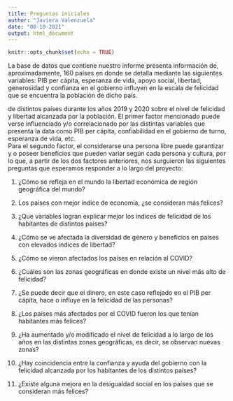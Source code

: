 ```yaml
---
title: Preguntas iniciales
author: "Javiera Valenzuela"
date: "08-10-2021"
output: html_document
---
```


```r
knitr::opts_chunk$set(echo = TRUE)
```

La base de datos que contiene nuestro informe presenta información de, aproximadamente, 160 países en donde se detalla mediante las siguientes variables: PIB per cápita, esperanza de vida, apoyo social, libertad, generosidad y confianza en el gobierno influyen en la escala de felicidad que se encuentra la población de dicho país.

de distintos países durante los años 2019 y 2020 sobre el nivel de felicidad y libertad alcanzada por la población. El primer factor mencionado puede verse influenciado y/o correlacionado por las distintas variables que presenta la data como PIB per cápita, confiabilidad en el gobierno de turno, esperanza de vida, etc.\
Para el segundo factor, el considerarse una persona libre puede garantizar y o poseer beneficios que pueden variar según cada persona y cultura, por lo que, a partir de los dos factores anteriores, nos surguieron las siguientes preguntas que esperamos responder a lo largo del proyecto:

1.  ¿Cómo se refleja en el mundo la libertad económica de región geográfica del mundo?

2.  Los países con mejor índice de economía, ¿se consideran más felices?

3.  ¿Que variables logran explicar mejor los índices de felicidad de los habitantes de distintos países?

4.  ¿Cómo se ve afectada la diversidad de género y beneficios en países con elevados índices de libertad?

5.  ¿Cómo se vieron afectados los países en relación al COVID?

6.  ¿Cuáles son las zonas geográficas en donde existe un nivel más alto de felicidad?

7.  ¿Se puede decir que el dinero, en este caso reflejado en el PIB per cápita, hace o influye en la felicidad de las personas?

8.  ¿Los países más afectados por el COVID fueron los que tenían habitantes más felices?

9.  ¿Ha aumentado y/o modificado el nivel de felicidad a lo largo de los años en las distintas zonas geográficas, es decir, se observan nuevas zonas?

10. ¿Hay coincidencia entre la confianza y ayuda del gobierno con la felicidad alcanzada por los habitantes de los distintos países?

11. ¿Existe alguna mejora en la desigualdad social en los países que se consideran más felices?
